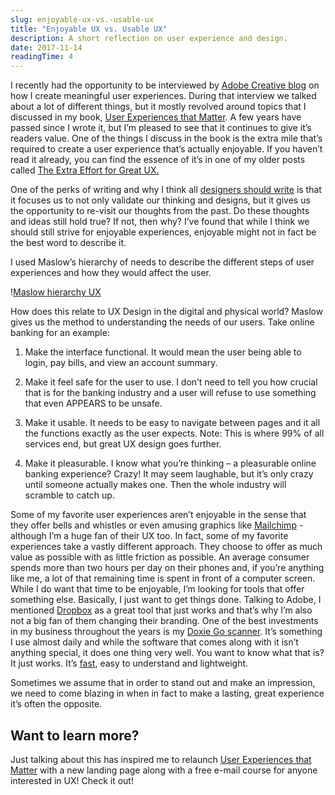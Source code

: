 ```yaml
---
slug: enjoyable-ux-vs.-usable-ux
title: "Enjoyable UX vs. Usable UX"
description: A short reflection on user experience and design.
date: 2017-11-14
readingTime: 4
---
```


I recently had the opportunity to be interviewed by <a href="https://blogs.adobe.com/creativecloud/qa-with-anton-sten-author-of-user-experiences-that-matter/?segment=design&scid=social74607337&adbid=927536817544372226&adbpl=tw&adbpr=3689838915">Adobe Creative blog</a> on how I create meaningful user experiences. During that interview we talked about a lot of different things, but it mostly revolved around topics that I discussed in my book, <a href="https://antonsten.com/books/user-experiences-matter/">User Experiences that Matter</a>. A few years have passed since I wrote it, but I’m pleased to see that it continues to give it’s readers value. One of the things I discuss in the book is the extra mile that’s required to create a user experience that’s actually enjoyable. If you haven’t read it already, you can find the essence of it’s in one of my older posts called <a href="https://antonsten.com/great-ux/">The Extra Effort for Great UX.</a>

One of the perks of writing and why I think all <a href="https://antonsten.com/designers-write/">designers should write</a> is that it focuses us to not only validate our thinking and designs, but it gives us the opportunity to re-visit our thoughts from the past. Do these thoughts and ideas still hold true? If not, then why? I’ve found that while I think we should still strive for enjoyable experiences, enjoyable might not in fact be the best word to describe it.

I used Maslow’s hierarchy of needs to describe the different steps of user experiences and how they would affect the user.

!<a href="/images/articles/maslow.jpg">Maslow hierarchy UX</a>

How does this relate to UX Design in the digital and physical world? Maslow gives us the method to understanding the needs of our users. Take online banking for an example:

1. Make the interface functional. It would mean the user being able to login, pay bills, and view an account summary.

2. Make it feel safe for the user to use. I don’t need to tell you how crucial that is for the banking industry and a user will refuse to use something that even APPEARS to be unsafe.

3. Make it usable. It needs to be easy to navigate between pages and it all the functions exactly as the user expects. Note: This is where 99% of all services end, but great UX design goes further.

4. Make it pleasurable. I know what you’re thinking &#8211; a pleasurable online banking experience? Crazy! It may seem laughable, but it’s only crazy until someone actually makes one. Then the whole industry will scramble to catch up.

Some of my favorite user experiences aren’t enjoyable in the sense that they offer bells and whistles or even amusing graphics like <a href="http://eepurl.com/bvIKNL">Mailchimp</a> - although I’m a huge fan of their UX too. In fact, some of my favorite experiences take a vastly different approach. They choose to offer as much value as possible with as little friction as possible. An average consumer spends more than two hours per day on their phones and, if you’re anything like me, a lot of that remaining time is spent in front of a computer screen. While I do want that time to be enjoyable, I’m looking for tools that offer something else. Basically, I just want to get things done. Talking to Adobe, I mentioned <a href="https://db.tt/lmIc9aXR">Dropbox</a> as a great tool that just works and that’s why I’m also not a big fan of them changing their branding. One of the best investments in my business throughout the years is my <a href="http://www.getdoxie.com/product/doxie-go/">Doxie Go scanner</a>. It’s something I use almost daily and while the software that comes along with it isn’t anything special, it does one thing very well. You want to know what that is? It just works. It’s <a href="https://antonsten.com/secret-feature/">fast</a>, easy to understand and lightweight.

Sometimes we assume that in order to stand out and make an impression, we need to come blazing in when in fact to make a lasting, great experience it’s often the opposite.

## Want to learn more?
Just talking about this has inspired me to relaunch <a href="https://antonsten.com/books/user-experiences-matter/">User Experiences that Matter</a> with a new landing page along with a free e-mail course for anyone interested in UX! Check it out!